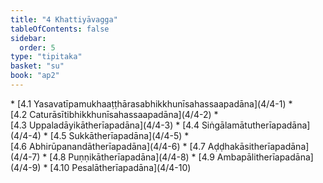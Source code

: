 ```yaml
---
title: "4 Khattiyāvagga"
tableOfContents: false
sidebar:
  order: 5
type: "tipitaka"
basket: "su"
book: "ap2"
---
```



<DynamicBreadcrumb />



<TableOfContents book="ap2" section="4">
* [4.1 Yasavatīpamukhaaṭṭhārasabhikkhunīsahassaapadāna](4/4-1)
* [4.2 Caturāsītibhikkhunīsahassaapadāna](4/4-2)
* [4.3 Uppaladāyikātherīapadāna](4/4-3)
* [4.4 Siṅgālamātutherīapadāna](4/4-4)
* [4.5 Sukkātherīapadāna](4/4-5)
* [4.6 Abhirūpanandātherīapadāna](4/4-6)
* [4.7 Aḍḍhakāsitherīapadāna](4/4-7)
* [4.8 Puṇṇikātherīapadāna](4/4-8)
* [4.9 Ambapālitherīapadāna](4/4-9)
* [4.10 Pesalātherīapadāna](4/4-10)
</TableOfContents>